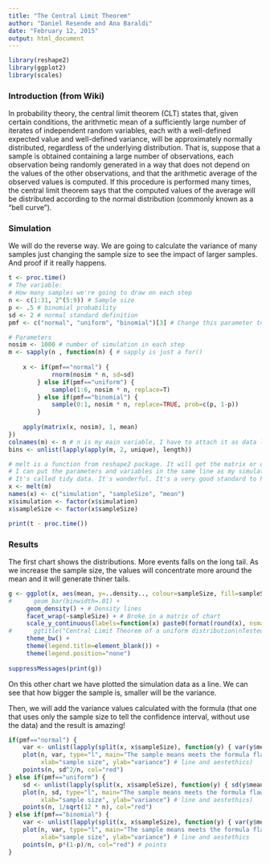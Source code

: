 ```yaml
---
title: "The Central Limit Theorem"
author: "Daniel Resende and Ana Baraldi"
date: "February 12, 2015"
output: html_document
---
```


```r
library(reshape2)
library(ggplot2)
library(scales)
```

### Introduction (from Wiki)
In probability theory, the central limit theorem (CLT) states that, given certain conditions, the arithmetic mean of a sufficiently large number of iterates of independent random variables, each with a well-defined expected value and well-defined variance, will be approximately normally distributed, regardless of the underlying distribution. That is, suppose that a sample is obtained containing a large number of observations, each observation being randomly generated in a way that does not depend on the values of the other observations, and that the arithmetic average of the observed values is computed. If this procedure is performed many times, the central limit theorem says that the computed values of the average will be distributed according to the normal distribution (commonly known as a "bell curve").

### Simulation
We will do the reverse way. We are going to calculate the variance of many samples just changing the sample size to see the impact of larger samples. And proof if it really happens.
```r
t <- proc.time()
# The variable:
# How many samples we're going to draw on each step
n <- c(1:31, 2^(5:9)) # Sample size
p <- .5 # binomial probability
sd <- 2 # normal standard definition
pmf <- c("normal", "uniform", "binomial")[3] # Change this parameter to get other distribution

# Parameters
nosim <- 1000 # number of simulation in each step
m <- sapply(n , function(n) { # sapply is just a for()
    
    x <- if(pmf=="normal") {
            rnorm(nosim * n, sd=sd)
        } else if(pmf=="uniform") {
            sample(1:6, nosim * n, replace=T)
        } else if(pmf=="binomial") {
            sample(0:1, nosim * n, replace=TRUE, prob=c(p, 1-p))
        }
    
    apply(matrix(x, nosim), 1, mean)
})
colnames(m) <- n # n is my main variable, I have to attach it as data label
bins <- unlist(lapply(apply(m, 2, unique), length))

# melt is a function from reshape2 package. It will get the matrix or data.frame column names and put them in a collumn repeated several times linked to its correspondent value.
# I can put the parameters and variables in the same line as my simulation values and one simulation per unique parameter combination. It's easier to subset them.
# It's called tidy data. It's wonderful. It's a very good standard to handle with Big Data.
x <- melt(m)
names(x) <- c("simulation", "sampleSize", "mean")
x$simulation <- factor(x$simulation)
x$sampleSize <- factor(x$sampleSize)

print(t - proc.time())
```

### Results
The first chart shows the distributions. More events falls on the long tail. As we increase the sample size, the values will concentrate more around the mean and it will generate thiner tails.
```r
g <- ggplot(x, aes(mean, y=..density.., colour=sampleSize, fill=sampleSize)) +
#      geom_bar(binwidth=.01) +
     geom_density() + # Density lines
     facet_wrap(~sampleSize) + # Broke in a matrix of chart
     scale_y_continuous(labels=function(x) paste0(format(round(x), nsmall=0), "%")) +
#      ggtitle("Central Limit Theorem of a uniform distribution\nTested with different sample sizes") +
     theme_bw() +
     theme(legend.title=element_blank()) +
     theme(legend.position="none")
    
suppressMessages(print(g))
```

On this other chart we have plotted the simulation data as a line. We can see that how bigger the sample is, smaller will be the variance.

Then, we will add the variance values calculated with the formula (that one that uses only the sample size to tell the confidence interval, without use the data) and the result is amazing!

```r
if(pmf=="normal") {
    var <- unlist(lapply(split(x, x$sampleSize), function(y) { var(y$mean) }))
    plot(n, var, type="l", main="The sample means meets the formula flawlessly",
         xlab="sample size", ylab="variance") # line and aestethics)
    points(n, sd^2/n, col="red")
} else if(pmf=="uniform") {
    sd <- unlist(lapply(split(x, x$sampleSize), function(y) { sd(y$mean) }))
    plot(n, sd, type="l", main="The sample means meets the formula flawlessly",
         xlab="sample size", ylab="variance") # line and aestethics)
    points(n, 1/sqrt(12 * n), col="red")
} else if(pmf=="binomial") {
    var <- unlist(lapply(split(x, x$sampleSize), function(y) { var(y$mean) }))
    plot(n, var, type="l", main="The sample means meets the formula flawlessly",
         xlab="sample size", ylab="variance") # line and aestethics
    points(n, p*(1-p)/n, col="red") # points
}
```

